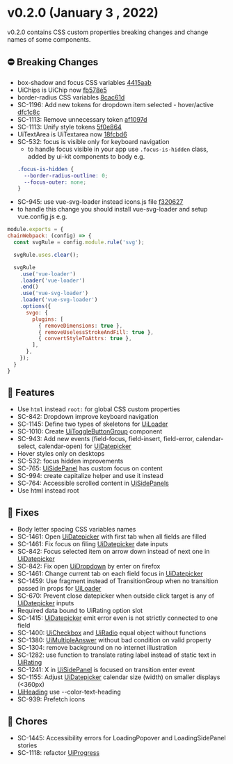 
<Meta title="Releases/v0.2.x/v0.2.0" />

<style> {`
  code {
    background-color: transparent!important;
  }
`}</style>

# v0.2.0 (January 3 , 2022)
v0.2.0 contains CSS custom properties breaking changes and change names of some components.

## ⛔️ Breaking Changes
- box-shadow and focus CSS variables [4415aab](https://bitbucket.org/infermedica/symptom-checker-ui-kit/commits/4415aabe4c7562c175fa68c70fd8bd3172a12177)
- UiChips is UiChip now [fb578e5](https://bitbucket.org/infermedica/symptom-checker-ui-kit/commits/fd578e5b17ff46d7d283952c404cc2a1572496a7)
- border-radius CSS variables [8cac61d](https://bitbucket.org/infermedica/symptom-checker-ui-kit/commits/8cac61d78ff7764e4810e4b877fdcefb30234c2b)
- SC-1196: Add new tokens for dropdown item selected - hover/active [dfc1c8c](https://bitbucket.org/infermedica/symptom-checker-ui-kit/commits/dfc1c8c5882a22c0795a5cb0b32b451598aecbb4)
- SC-1113: Remove unnecessary token [af1097d](https://bitbucket.org/infermedica/symptom-checker-ui-kit/commits/af1097db26b5317732493a375d6a9a1869631a00)
- SC-1113: Unify style tokens [5f0e864](https://bitbucket.org/infermedica/symptom-checker-ui-kit/commits/5f0e864fee8558e06f0641124133b1064cf31649)
- UiTextArea is UiTextarea now [18fcbd6](https://bitbucket.org/infermedica/symptom-checker-ui-kit/commits/18fcbd6d240d2d232bd441a0fc8c73590bae91b0)
- SC-532: focus is visible only for keyboard navigation
  - to handle focus visible in your app use `.focus-is-hidden` class, added by ui-kit components to body e.g.
  ```css
  .focus-is-hidden {
    --border-radius-outline: 0;
    --focus-outer: none;
  }
  ```
- SC-945: use vue-svg-loader instead icons.js file [f320627](https://bitbucket.org/infermedica/symptom-checker-ui-kit/commits/f320627520ce19b08877dc43f041b7d7f58a4dc7)
 - to handle this change you should install vue-svg-loader and setup vue.config.js e.g.
  ```js
module.exports = {
  chainWebpack: (config) => {
    const svgRule = config.module.rule('svg');

    svgRule.uses.clear();

    svgRule
      .use('vue-loader')
      .loader('vue-loader')
      .end()
      .use('vue-svg-loader')
      .loader('vue-svg-loader')
      .options({
        svgo: {
          plugins: [
            { removeDimensions: true },
            { removeUselessStrokeAndFill: true },
            { convertStyleToAttrs: true },
          ],
        },
      });
    }
}
  ```
## 🚀 Features
- Use `html` instead `root:` for global CSS custom properties
- SC-842: Dropdown improve keyboard navigation
- SC-1145: Define two types of skeletons for [UiLoader](/docs/molecules-loader--skeleton-common)
- SC-1010: Create [UiToggleButtonGroup](/docs/molecules-togglebuttongroup--default) component
- SC-943: Add new events (field-focus, field-insert, field-error, calendar-select, calendar-open) for [UiDatepicker](/docs/organisms-datepicker--common)
- Hover styles only on desktops
- SC-532: focus hidden improvements
- SC-765: [UiSidePanel](/docs/organisms-sidepanel--terms-of-service) has custom focus on content
- SC-994: create capitalize helper and use it instead
- SC-764: Accessible scrolled content in [UiSidePanels](/docs/organisms-sidepanel--terms-of-service)
- Use html instead root

## 🐛 Fixes
- Body letter spacing CSS variables names
- SC-1461: Open [UiDatepicker](/docs/organisms-datepicker--common) with first tab when all fields are filled
- SC-1461: Fix focus on filing [UiDatepicker](/docs/organisms-datepicker--common) date inputs
- SC-842: Focus selected item on arrow down instead of next one in [UiDatepicker](/docs/organisms-datepicker--common)
- SC-842: Fix open [UiDropdown](/docs/molecules-dropdown--with-toggle-slot) by enter on firefox
- SC-1461: Change current tab on each field focus in [UiDatepicker](/docs/organisms-datepicker--common)
- SC-1459: Use fragment instead of TransitionGroup when no transition passed in props for [UiLoader](/docs/molecules-loader--spinner)
- SC-670: Prevent close datepicker when outside click target is any of [UiDatepicker](/docs/organisms-datepicker--common) inputs
- Required data bound to UiRating option slot
- SC-1415: [UiDatepicker](/docs/organisms-datepicker--common) emit error even is not strictly connected to one field
- SC-1400: [UiCheckbox](/docs/atoms-checkbox--with-label) and [UiRadio](/docs/atoms-radio--with-label) equal object without functions
- SC-1380: [UiMultipleAnswer](/docs/organisms-multipleanswer--with-multiple-choices) without bad condition on valid property
- SC-1304: remove background on no internet illustration
- SC-1282: use function to translate rating label instead of static text in [UiRating](/docs/molecules-rating--common)
- SC-1241: X in [UiSidePanel](/docs/organisms-sidepanel--terms-of-service) is focused on transition enter event
- SC-1155: Adjust [UiDatepicker](/docs/organisms-datepicker--common) calendar size (width) on smaller displays (<360px)
- [UiHeading](/docs/atoms-heading--common) use --color-text-heading
- SC-939: Prefetch icons

## 🧹 Chores
- SC-1445: Accessibility errors for LoadingPopover and LoadingSidePanel stories
- SC-1118: refactor [UiProgress](/docs/atoms-progress--common)
